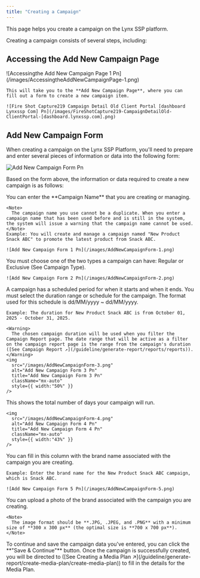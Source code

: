```yaml
---
title: "Creating a Campaign"
---
```


This page helps you create a campaign on the Lynx SSP platform.

Creating a campaign consists of several steps, including:

## Accessing the Add New Campaign Page

<Steps>
  <Step title="Click 'Add New' Campaign Button">
    ![Accessingthe Add New Campaign Page 1 Pn](/images/AccessingtheAddNewCampaignPage-1.png)

    This will take you to the **Add New Campaign Page**, where you can fill out a form to create a new campaign item.

    ![Fire Shot Capture219 Campaign Detail Old Client Portal [dashboard Lynxssp Com] Pn](/images/FireShotCapture219-CampaignDetailOld-ClientPortal-[dashboard.lynxssp.com].png)
  </Step>
</Steps>

## Add New Campaign Form

When creating a campaign on the Lynx SSP Platform, you'll need to prepare and enter several pieces of information or data into the following form:

![Add New Campaign Form Pn](/images/AddNewCampaignForm.png)

Based on the form above, the information or data required to create a new campaign is as follows:

<Steps>
  <Step title="Campaign Name (Required)">
    You can enter the **Campaign Name** that you are creating or managing.

    <Note>
      The campaign name you use cannot be a duplicate. When you enter a campaign name that has been used before and is still in the system, the system will issue a warning that the campaign name cannot be used.
    </Note>
    Example: You will create and manage a campaign named "New Product Snack ABC" to promote the latest product from Snack ABC.

    ![Add New Campaign Form 1 Pn](/images/AddNewCampaignForm-1.png)
  </Step>
  <Step title="Campaign Type (Required)">
    You must choose one of the two types a campaign can have: Regular or Exclusive (See Campaign Type).

    ![Add New Campaign Form 2 Pn](/images/AddNewCampaignForm-2.png)
  </Step>
  <Step title="Duration (Required)">
    A campaign has a scheduled period for when it starts and when it ends. You must select the duration range or schedule for the campaign. The format used for this schedule is dd/MM/yyyy ~ dd/MM/yyyy.

    Example: The duration for New Product Snack ABC is from October 01, 2025 - October 31, 2025.

    <Warning>
      The chosen campaign duration will be used when you filter the Campaign Report page. The date range that will be active as a filter on the campaign report page is the range from the campaign's duration ([See Campaign Report ↗](/guideline/generate-report/reports/reports)).
    </Warning>
    <img
      src="/images/AddNewCampaignForm-3.png"
      alt="Add New Campaign Form 3 Pn"
      title="Add New Campaign Form 3 Pn"
      className="mx-auto"
      style={{ width:"50%" }}
    />
  </Step>
  <Step title="Total Days">
    This shows the total number of days your campaign will run.

    <img
      src="/images/AddNewCampaignForm-4.png"
      alt="Add New Campaign Form 4 Pn"
      title="Add New Campaign Form 4 Pn"
      className="mx-auto"
      style={{ width:"43%" }}
    />
  </Step>
  <Step title="Brand Name (Optional)">
    You can fill in this column with the brand name associated with the campaign you are creating.

    Example: Enter the brand name for the New Product Snack ABC campaign, which is Snack ABC.

    ![Add New Campaign Form 5 Pn](/images/AddNewCampaignForm-5.png)
  </Step>
  <Step title="Brand Image (Optional)">
    You can upload a photo of the brand associated with the campaign you are creating.

    <Note>
      The image format should be **.JPG, .JPEG, and .PNG** with a minimum size of **300 x 300 px** (the optimal size is **700 x 700 px**).
    </Note>
  </Step>
  <Step title="Click 'Save & Continue'">
    To continue and save the campaign data you've entered, you can click the **"Save & Continue"** button. Once the campaign is successfully created, you will be directed to ([See Creating a Media Plan ↗](/guideline/generate-report/create-media-plan/create-media-plan)) to fill in the details for the Media Plan.
  </Step>
</Steps>